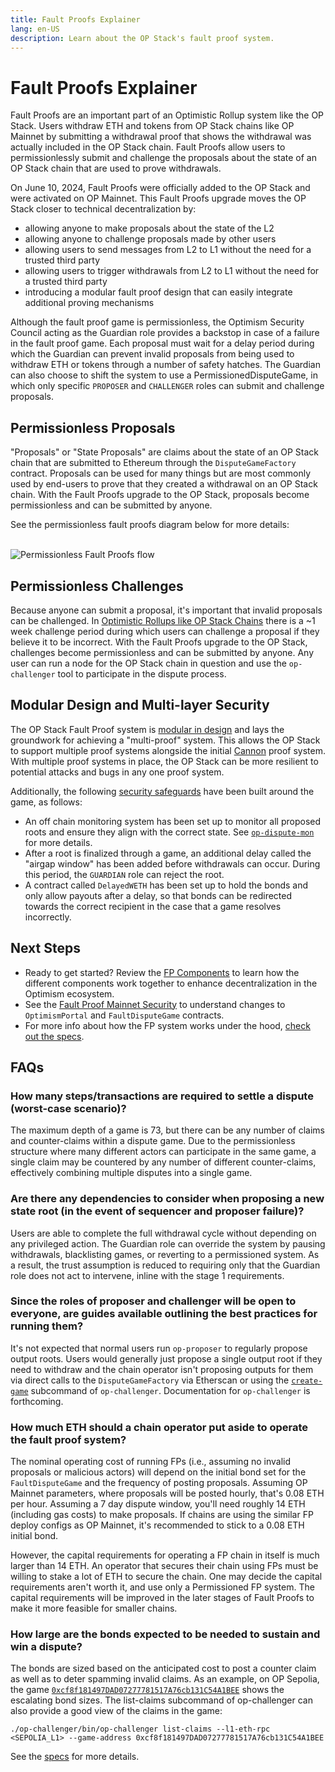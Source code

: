```yaml
---
title: Fault Proofs Explainer
lang: en-US
description: Learn about the OP Stack's fault proof system.
---
```



# Fault Proofs Explainer

Fault Proofs are an important part of an Optimistic Rollup system like the OP Stack.
Users withdraw ETH and tokens from OP Stack chains like OP Mainnet by submitting a withdrawal proof that shows the withdrawal was actually included in the OP Stack chain.
Fault Proofs allow users to permissionlessly submit and challenge the proposals about the state of an OP Stack chain that are used to prove withdrawals.

On June 10, 2024, Fault Proofs were officially added to the OP Stack and were activated on OP Mainnet.
This Fault Proofs upgrade moves the OP Stack closer to technical decentralization by:
*   allowing anyone to make proposals about the state of the L2
*   allowing anyone to challenge proposals made by other users
*   allowing users to send messages from L2 to L1 without the need for a trusted third party
*   allowing users to trigger withdrawals from L2 to L1 without the need for a trusted third party
*   introducing a modular fault proof design that can easily integrate additional proving mechanisms

Although the fault proof game is permissionless, the Optimism Security Council acting as the Guardian role provides a backstop in case of a failure in the fault proof game.
Each proposal must wait for a delay period during which the Guardian can prevent invalid proposals from being used to withdraw ETH or tokens through a number of safety hatches.
The Guardian can also choose to shift the system to use a PermissionedDisputeGame, in which only specific `PROPOSER` and `CHALLENGER` roles can submit and challenge proposals.

## Permissionless Proposals

"Proposals" or "State Proposals" are claims about the state of an OP Stack chain that are submitted to Ethereum through the `DisputeGameFactory` contract.
Proposals can be used for many things but are most commonly used by end-users to prove that they created a withdrawal on an OP Stack chain.
With the Fault Proofs upgrade to the OP Stack, proposals become permissionless and can be submitted by anyone.

See the permissionless fault proofs diagram below for more details:

<br />
<Image src="/img/op-stack/protocol/fp-permissionless.png" alt="Permissionless Fault Proofs flow" width={700} height={600} />

## Permissionless Challenges

Because anyone can submit a proposal, it's important that invalid proposals can be challenged.
In [Optimistic Rollups like OP Stack Chains](/stack/protocol/rollup/overview) there is a \~1 week challenge period during which users can challenge a proposal if they believe it to be incorrect.
With the Fault Proofs upgrade to the OP Stack, challenges become permissionless and can be submitted by anyone.
Any user can run a node for the OP Stack chain in question and use the `op-challenger` tool to participate in the dispute process.

## Modular Design and Multi-layer Security

The OP Stack Fault Proof system is [modular in design](/stack/protocol/fault-proofs/fp-components#system-design--modularity) and lays the groundwork for achieving a "multi-proof" system. This allows the OP Stack to support multiple proof systems alongside the initial [Cannon](/stack/protocol/fault-proofs/cannon) proof system.
With multiple proof systems in place, the OP Stack can be more resilient to potential attacks and bugs in any one proof system.

Additionally, the following [security safeguards](/stack/protocol/fault-proofs/fp-security) have been built around the game, as follows:

*   An off chain monitoring system has been set up to monitor all proposed roots and ensure they align with the correct state. See [`op-dispute-mon`](https://github.com/ethereum-optimism/optimism/blob/develop/op-dispute-mon/README.md?plain=1) for more details.
*   After a root is finalized through a game, an additional delay called the "airgap window" has been added before withdrawals can occur. During this period, the `GUARDIAN` role can reject the root.
*   A contract called `DelayedWETH` has been set up to hold the bonds and only allow payouts after a delay, so that bonds can be redirected towards the correct recipient in the case that a game resolves incorrectly.

## Next Steps

*   Ready to get started? Review the [FP Components](fp-components) to learn how the different components work together to enhance decentralization in the Optimism ecosystem.
*   See the [Fault Proof Mainnet Security](/stack/protocol/fault-proofs/fp-security) to understand changes to `OptimismPortal` and `FaultDisputeGame` contracts.
*   For more info about how the FP system works under the hood, [check out the specs](https://specs.optimism.io/fault-proof/index.html).

## FAQs

### How many steps/transactions are required to settle a dispute (worst-case scenario)?

The maximum depth of a game is 73, but there can be any number of claims and counter-claims within a dispute game.
Due to the permissionless structure where many different actors can participate in the same game, a single claim may be countered by any number of different counter-claims, effectively combining multiple disputes into a single game.

### Are there any dependencies to consider when proposing a new state root (in the event of sequencer and proposer failure)?

Users are able to complete the full withdrawal cycle without depending on any privileged action.
The Guardian role can override the system by pausing withdrawals, blacklisting games, or reverting to a permissioned system.
As a result, the trust assumption is reduced to requiring only that the Guardian role does not act to intervene, inline with the stage 1 requirements.

### Since the roles of proposer and challenger will be open to everyone, are guides available outlining the best practices for running them?

It's not expected that normal users run `op-proposer` to regularly propose output roots.
Users would generally just propose a single output root if they need to withdraw and the chain operator isn't proposing outputs for them via direct calls to the `DisputeGameFactory` via Etherscan or using the [`create-game`](https://github.com/ethereum-optimism/optimism/tree/develop/op-challenger#create-game) subcommand of `op-challenger`.
Documentation for `op-challenger` is forthcoming.

### How much ETH should a chain operator put aside to operate the fault proof system?

The nominal operating cost of running FPs (i.e., assuming no invalid proposals or malicious actors) will depend on the initial bond set for the `FaultDisputeGame` and the frequency of posting proposals.
Assuming OP Mainnet parameters, where proposals will be posted hourly, that's 0.08 ETH per hour.
Assuming a 7 day dispute window, you'll need roughly 14 ETH (including gas costs) to make proposals.
If chains are using the similar FP deploy configs as OP Mainnet, it's recommended to stick to a 0.08 ETH initial bond.

However, the capital requirements for operating a FP chain in itself is much larger than 14 ETH.
An operator that secures their chain using FPs must be willing to stake a lot of ETH to secure the chain.
One may decide the capital requirements aren't worth it, and use only a Permissioned FP system.
The capital requirements will be improved in the later stages of Fault Proofs to make it more feasible for smaller chains.

### How large are the bonds expected to be needed to sustain and win a dispute?

The bonds are sized based on the anticipated cost to post a counter claim as well as to deter spamming invalid claims.
As an example, on OP Sepolia, the game [`0xcf8f181497DAD07277781517A76cb131C54A1BEE`](https://sepolia.etherscan.io/address/0xcf8f181497DAD07277781517A76cb131C54A1BEE) shows the escalating bond sizes.
The list-claims subcommand of op-challenger can also provide a good view of the claims in the game:

```
./op-challenger/bin/op-challenger list-claims --l1-eth-rpc <SEPOLIA_L1> --game-address 0xcf8f181497DAD07277781517A76cb131C54A1BEE
```

See the [specs](https://specs.optimism.io/experimental/fault-proof/stage-one/bond-incentives.html) for more details.
